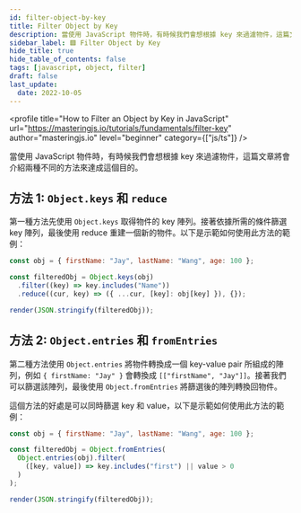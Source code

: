 ```yaml
---
id: filter-object-by-key
title: Filter Object by Key
description: 當使用 JavaScript 物件時，有時候我們會想根據 key 來過濾物件，這篇文章將會介紹兩種不同的方法來達成這個目的。
sidebar_label: 🟩 Filter Object by Key
hide_title: true
hide_table_of_contents: false
tags: [javascript, object, filter]
draft: false
last_update:
  date: 2022-10-05
---
```


<profile
  title="How to Filter an Object by Key in JavaScript"
  url="https://masteringjs.io/tutorials/fundamentals/filter-key"
  author="masteringjs.io"
  level="beginner"
  category={["js/ts"]}
/>

當使用 JavaScript 物件時，有時候我們會想根據 key 來過濾物件，這篇文章將會介紹兩種不同的方法來達成這個目的。

## 方法 1: `Object.keys` 和 `reduce`

第一種方法先使用 `Object.keys` 取得物件的 key 陣列。接著依據所需的條件篩選 key 陣列，最後使用 reduce 重建一個新的物件。以下是示範如何使用此方法的範例：

```jsx live noInline
const obj = { firstName: "Jay", lastName: "Wang", age: 100 };

const filteredObj = Object.keys(obj)
  .filter((key) => key.includes("Name"))
  .reduce((cur, key) => ({ ...cur, [key]: obj[key] }), {});

render(JSON.stringify(filteredObj));
```

## 方法 2: `Object.entries` 和 `fromEntries`

第二種方法使用 `Object.entries` 將物件轉換成一個 key-value pair 所組成的陣列，例如 `{ firstName: "Jay" }` 會轉換成 `[["firstName", "Jay"]]`。接著我們可以篩選該陣列，最後使用 `Object.fromEntries` 將篩選後的陣列轉換回物件。

這個方法的好處是可以同時篩選 key 和 value，以下是示範如何使用此方法的範例：

```jsx live noInline
const obj = { firstName: "Jay", lastName: "Wang", age: 100 };

const filteredObj = Object.fromEntries(
  Object.entries(obj).filter(
    ([key, value]) => key.includes("first") || value > 0
  )
);

render(JSON.stringify(filteredObj));
```
